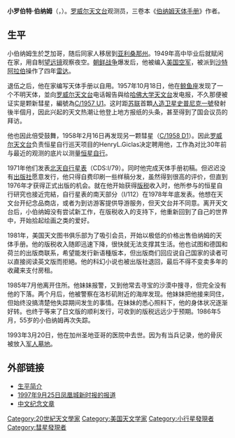 '''小罗伯特·伯纳姆'''（{{lang-en|Robert Burnham Junior}}，{{bd|1931年|6月16日|1993年|3月20日}}）。[[罗威尔天文台|罗威尔天文台]]观测员，三卷本《[[伯纳姆天体手册|伯纳姆天体手册]]》作者。

== 生平 ==
小伯纳姆生於芝加哥，随后同家人移居到[[亚利桑那州|亚利桑那州]]。1949年高中毕业后就赋闲在家，用自制[[望远镜|望远镜]]观察夜空。[[朝鲜战争|朝鲜战争]]爆发后，他被编入[[美国空军|美国空军]]，被派到[[沙特阿拉伯|沙特阿拉伯]]操作了四年[[雷达|雷达]]。

退伍之后，他在家编写天体手册以自用。1957年10月18日，他在[[鲸鱼座|鲸鱼座]]发现了一个不明天体，並向[[罗威尔天文台|罗威尔天文台]]电话報告與给[[哈佛大学天文台|哈佛大学天文台]]发电报，不久那便被证实是颗新彗星，編號為[[C/1957_U1|C/1957 U1]]。这时距[[苏联|苏联]]首顆[[人造卫星|人造卫星]][[史普尼克一號|史普尼克一號]]發射後半個月，因此兴起的天文热潮让他登上地方报纸的头条，甚至得到了国会议员的拜访。

他也因此倍受鼓舞，1958年2月16日再发现另一颗彗星（[[C/1958_D1|C/1958 D1]]）。因此[[罗威尔天文台|罗威尔天文台]]负责恒星自行巡天项目的HenryL.Giclas决定聘用他，工作為对比30年前与最近的观测的底片以测量[[恒星|恒星]][[自行|自行]]。

1971年他们发表[[北天自行星表|北天自行星表]]（CDS:I/79）。同时他完成天体手册初稿。但迟迟没有[[出版社|出版社]]愿意发行，他只得自费印刷一些样稿分发，虽然得到很高的评价，但直到1976年才获得正式出版的机会。就在他开始获得[[版税|版税]]收入时，他所参与的恒星自行研究也接近完結，自行星表的南天部分（I/112）在1978年年底发表。他想在天文台开纪念品商店，或者为到访游客提供导游服务，但天文台并不同意。离开天文台后，小伯纳姆没有尝试新工作，在版税收入的支持下，他重新回到了自己的世界中，开始拾起绘画之类的爱好。

1981年，美国天文图书俱乐部为了吸引会员，开始以极低的价格出售伯纳姆的天体手册。他的版税收入随即迅速下降，很快就无法支撑其生活。他也试图和德国和荷兰的出版商联系，希望能发行新语種版本，但出版商们回应说自己国家的读者可以直接阅读英文版而拒絕。他的科幻小说也被出版社退回，最后不得不变卖多年的收藏来支付房租。

1985年7月他离开住所。他妹妹报警，又到他常去寻宝的沙漠中搜寻，但完全没有他的下落。两个月后，他被警察在洛杉矶附近的海岸发现。他妹妹把他接来同住，但始终没搞清楚他失踪期间发生的事情。在妹妹的悉心照料下，他的身体状况逐渐好转。也终于等来了日文版的顺利发行，可收到的版税远远少于预期。1986年5月，55岁的小伯纳姆再次失踪。

1993年3月20日，他在加州圣地亚哥的医院中去世。因为有当兵记录，他的骨灰被放入[[军人墓地|军人墓地]]。

==外部链接==
* [https://web.archive.org/web/20090531193812/http://starrymirror.com/dec28robertburnham.htm 生平简介]
* [https://web.archive.org/web/20101027161442/http://cometography.com/biographies/burnhamr.html 1997年9月25日凤凰城新时报的报道]
* [http://gerry.lamost.org/blog/?p=709 中文纪念文章] {{Wayback|url=http://gerry.lamost.org/blog/?p=709 |date=20110706104844 }}

{{Authority control}}
{{DEFAULTSORT:burnham}}
[[Category:20世紀天文學家|Category:20世紀天文學家]]
[[Category:美国天文学家|Category:美国天文学家]]
[[Category:小行星發現者|Category:小行星發現者]]
[[Category:彗星發現者|Category:彗星發現者]]